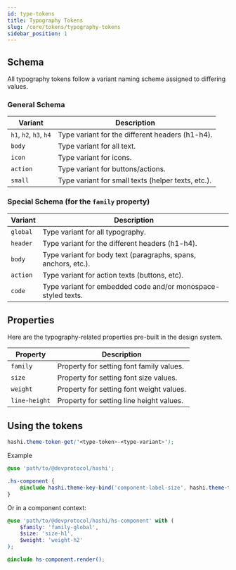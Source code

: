 ```yaml
---
id: type-tokens
title: Typography Tokens
slug: /core/tokens/typography-tokens
sidebar_position: 1
---
```


## Schema
All typography tokens follow a variant naming scheme assigned to differing values.

### General Schema
| Variant                | Description                                        |
|------------------------|----------------------------------------------------|
| `h1`, `h2`, `h3`, `h4` | Type variant for the different headers (h1-h4).    |
| `body`                 | Type variant for all text.                         |
| `icon`                 | Type variant for icons.                            |
| `action`               | Type variant for buttons/actions.                  |
| `small`                | Type variant for small texts (helper texts, etc.). |

### Special Schema (for the `family` property)
| Variant  | Description                                                    |
|----------|----------------------------------------------------------------|
| `global` | Type variant for all typography.                               |
| `header` | Type variant for the different headers (h1-h4).                |
| `body`   | Type variant for body text (paragraphs, spans, anchors, etc.). |
| `action` | Type variant for action texts (buttons, etc).                  |
| `code`   | Type variant for embedded code and/or monospace-styled texts.  |

## Properties
Here are the typography-related properties pre-built in the design system.

| Property      | Description                              |
|---------------|------------------------------------------|
| `family`      | Property for setting font family values. |
| `size`        | Property for setting font size values.   |
| `weight`      | Property for setting font weight values. |
| `line-height` | Property for setting line height values. |

## Using the tokens
```scss
hashi.theme-token-get('<type-token>-<type-variant>');
```
Example
```scss
@use 'path/to/@devprotocol/hashi';

.hs-component {
    @include hashi.theme-key-bind('component-label-size', hashi.theme-token-get('size-h1'));
}
```
Or in a component context:
```scss
@use 'path/to/@devprotocol/hashi/hs-component' with (
    $family: 'family-global',
    $size: 'size-h1',
    $weight: 'weight-h2'
);

@include hs-component.render();
```
